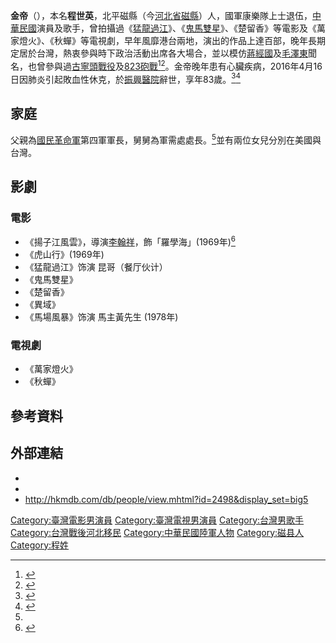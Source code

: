 '''金帝'''（{{bd|1933年|1月28日|2016年|4月16日}}），本名'''程世英'''，北平磁縣（今[[河北省|河北省]][[磁縣|磁縣]]）人，國軍康樂隊上士退伍，[[中華民國|中華民國]]演員及歌手，曾拍攝過《[[猛龍過江|猛龍過江]]》、《[[鬼馬雙星|鬼馬雙星]]》、《楚留香》等電影及《萬家燈火》、《秋蟬》等電視劇，早年風靡港台兩地，演出的作品上達百部，晚年長期定居於台灣，熱衷參與時下政治活動出席各大場合，並以模仿[[蔣經國|蔣經國]]及[[毛澤東|毛澤東]]聞名，也曾參與過[[古寧頭戰役|古寧頭戰役]]及[[823砲戰|823砲戰]]<ref name="kinmen-2009-64647">{{cite web|url= http://web.kinmen.gov.tw/Layout/main_ch/News_NewsContent.aspx?NewsID=64647|title= 老牌演員金帝重返金門|work= 金門日報社|publisher= [[金門縣政府|金門縣政府]]|accessdate= 2016-05-04|author1= 許加泰|date= 2009-10-25|archive-url= https://web.archive.org/web/20160812051317/http://web.kinmen.gov.tw/Layout/main_ch/News_NewsContent.aspx?NewsID=64647|archive-date= 2016-08-12|dead-url= yes}}</ref><ref>{{cite web|url= http://lov.vac.gov.tw/Village/Content.aspx?i=121&c=1|title= 多元眷村生活，造就一身才藝--金帝先生訪談|work= 榮民文化網|publisher= [[中華民國國軍退除役官兵輔導委員會|中華民國國軍退除役官兵輔導委員會]]|accessdate= 2016-05-03|author1= 吳曉慧|archive-date= 2016-08-31|archive-url= https://web.archive.org/web/20160831203046/http://lov.vac.gov.tw/village/Content.aspx?i=121&c=1|dead-url= no}}</ref>。金帝晚年患有心臟疾病，2016年4月16日因肺炎引起敗血性休克，於[[振興醫院|振興醫院]]辭世，享年83歲。<ref>{{cite news |url= http://www.merit-times.com.tw/NewsPage.aspx?Unid=435353 |title= 緬懷愛國藝人-- 金帝先生 |publisher= [[人間福報|人間福報]] |date= 2016-04-24 |accessdate= 2016-05-04 |author1= 阮錦明 |archive-date= 2016-08-11 |archive-url= https://web.archive.org/web/20160811122010/http://www.merit-times.com.tw/NewsPage.aspx?Unid=435353 |dead-url= no }}</ref><ref>{{cite news |url= http://news.cts.com.tw/cts/general/201604/201604161741851.html |title= "台版毛澤東" 83歲演員金帝逝 |publisher= 中華電視 |date= 2016-04-16 |accessdate= 2016-05-03 |author1= 羅立芸 |author2= 曾建勳 |archive-date= 2016-04-17 |archive-url= https://web.archive.org/web/20160417112559/http://news.cts.com.tw/cts/general/201604/201604161741851.html |dead-url= no }}</ref>

==家庭 ==
父親為[[國民革命軍|國民革命軍]]第四軍軍長，舅舅為軍需處處長。<ref name="kinmen-2009-64647"/>並有兩位女兒分別在美國與台灣。

==影劇==
===電影===
*《揚子江風雲》，導演[[李翰祥|李翰祥]]，飾「羅學海」(1969年)<ref>{{cite web|url= http://tcdrp.ctfa.org.tw/achieve.asp?Y_No=2&M_ID=12|title= 揚子江風雲（Storm over the Yangtze River）|work= 臺灣電影數位修復計劃|publisher= 財團法人國家電影中心|accessdate= 2016-05-04|archive-url= https://web.archive.org/web/20160809193409/http://tcdrp.ctfa.org.tw/achieve.asp?Y_No=2&M_ID=12|archive-date= 2016-08-09|dead-url= yes}}</ref>
*《虎山行》(1969年)
*《猛龍過江》饰演 昆哥（餐厅伙计）
*《鬼馬雙星》
*《楚留香》
*《異域》
*《馬場風暴》饰演 馬主黃先生 (1978年)

===電視劇===
*《萬家燈火》
*《秋蟬》

==參考資料==
{{reflist}}

==外部連結==
*{{imdb|0862477}}
*{{Hkmdb name|2498}}
*http://hkmdb.com/db/people/view.mhtml?id=2498&display_set=big5 {{Wayback|url=http://hkmdb.com/db/people/view.mhtml?id=2498&display_set=big5 |date=20160331231024 }}

[[Category:臺灣電影男演員|Category:臺灣電影男演員]]
[[Category:臺灣電視男演員|Category:臺灣電視男演員]]
[[Category:台灣男歌手|Category:台灣男歌手]]
[[Category:台灣戰後河北移民|Category:台灣戰後河北移民]]
[[Category:中華民國陸軍人物|Category:中華民國陸軍人物]]
[[Category:磁县人|Category:磁县人]]
[[Category:程姓|Category:程姓]]